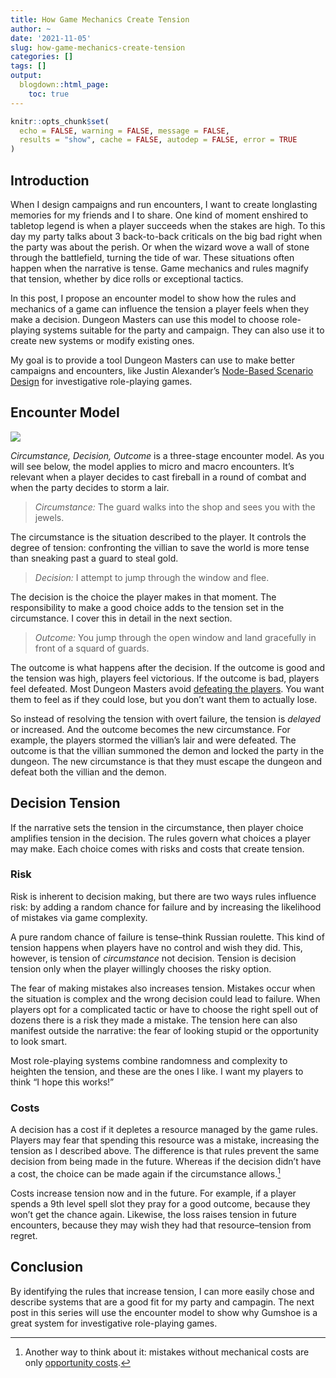 ```yaml
---
title: How Game Mechanics Create Tension
author: ~
date: '2021-11-05'
slug: how-game-mechanics-create-tension
categories: []
tags: []
output:
  blogdown::html_page:
    toc: true
---
```


```r
knitr::opts_chunk$set(
  echo = FALSE, warning = FALSE, message = FALSE,
  results = "show", cache = FALSE, autodep = FALSE, error = TRUE
)
```

## Introduction

When I design campaigns and run encounters, I want to create longlasting memories
for my friends and I to share.
One kind of moment enshired to tabletop legend is when a player
succeeds when the stakes are high.
To this day my party talks about 3 back-to-back criticals on the big bad right when the party was about the perish.
Or when the wizard wove a wall of stone through the battlefield, turning the tide of war.
These situations often happen when the narrative is tense. Game mechanics
and rules magnify that tension, whether by dice rolls or exceptional tactics.

In this post, I propose an encounter model to show how the rules and mechanics
of a game can influence the tension a player feels when they make a decision.
Dungeon Masters can use this model to choose role-playing systems suitable for the party and campaign.
They can also use it to create new systems or modify existing ones.

My goal is to provide a tool Dungeon Masters can use to make better
campaigns and encounters, like Justin Alexander's [Node-Based Scenario Design](https://thealexandrian.net/wordpress/7949/roleplaying-games/node-based-scenario-design-part-1-the-plotted-approach)
for investigative role-playing games.

## Encounter Model

![](encounter-model.png)

*Circumstance, Decision, Outcome* is a three-stage encounter model.
As you will see below, the model applies to micro and macro encounters.
It's relevant when a player decides to cast fireball in a round of combat and
when the party decides to storm a lair.


> *Circumstance:* The guard walks into the shop and sees you with the jewels.

The circumstance is the situation described to the player.
It controls the degree of tension:
confronting the villian to save the world is more tense
than sneaking past a guard to steal gold.


> *Decision:* I attempt to jump through the window and flee.

The decision is the choice the player makes in that moment.
The responsibility to make a good choice adds to the tension
set in the circumstance. I cover this in detail in the next section.


> *Outcome:* You jump through the open window and land gracefully in front of a squard of guards.

The outcome is what happens after the decision.
If the outcome is good and the tension was high, players feel victorious.
If the outcome is bad, players feel defeated.
Most Dungeon Masters avoid [defeating the players](https://theangrygm.com/death-sucks/).
You want them to feel as if they could lose, but you don't want them to actually lose.

So instead of resolving the tension with overt failure, the tension is *delayed* or increased.
And the outcome becomes the new circumstance. For example, the players
stormed the villian's lair and were defeated. The outcome is that the villian summoned the demon
and locked the party in the dungeon.
The new circumstance is that they must escape the dungeon and defeat both the villian and the demon.



## Decision Tension

If the narrative sets the tension in the circumstance, then player choice
amplifies tension in the decision. The rules govern what choices a player may make.
Each choice comes with risks and costs that create tension.

### Risk

Risk is inherent to decision making, but there are two ways
rules influence risk: by adding a random chance for failure
and by increasing the likelihood of mistakes via game complexity.

A pure random chance of failure is tense--think Russian roulette.
This kind of tension happens when players have no control and wish they did.
This, however, is tension of *circumstance* not decision.
Tension is decision tension only when the player willingly chooses the risky option.

The fear of making mistakes also increases tension. Mistakes occur
when the situation is complex and the wrong decision could lead to failure.
When players opt for a complicated tactic or have to choose the right
spell out of dozens there is a risk they made a mistake.
The tension here can also manifest outside the narrative: the fear of looking stupid or
the opportunity to look smart.

Most role-playing systems combine
randomness and complexity to heighten the tension, and these are
the ones I like. I want my players to think "I hope this works!"

### Costs

A decision has a cost if it depletes a resource managed by the game rules.
Players may fear that spending this resource was a mistake, increasing the tension
as I described above.
The difference is that rules prevent the same decision from being made in the future.
Whereas if the decision didn't have a cost,
the choice can be made again if the circumstance allows.^[Another way to think about it: mistakes without mechanical costs are only [opportunity costs](https://en.wikipedia.org/wiki/Opportunity_cost).]

Costs increase tension now and in the future.
For example, if a player spends a 9th level spell slot they pray for a good outcome, because they
won't get the chance again. Likewise, the loss raises tension in future encounters,
because they may wish they had that resource--tension from regret.

## Conclusion

By identifying the rules that increase tension,
I can more easily chose and describe systems that are a good fit for my party and campagin.
The next post in this series will use the encounter model to show why
Gumshoe is a great system for investigative role-playing games.
